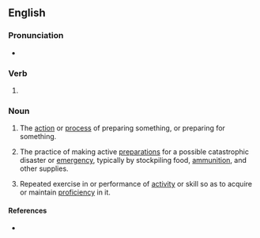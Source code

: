 ==English==

===Pronunciation===
* {{IPA|en|/ˈpɹɛpɪŋ/}}

===Verb===
{{head|en|verb form}}

# {{present participle of|en|prep|nocat=1}}

===Noun===
{{en-noun|-}}

# The [[action]] or [[process]] of preparing something, or preparing for something.
# {{lb|en|North American}} The practice of making active [[preparation]]s for a possible catastrophic disaster or [[emergency]], typically by stockpiling food, [[ammunition]], and other supplies.
# {{rfv-sense|en}} Repeated exercise in or performance of [[activity]] or skill so as to acquire or maintain [[proficiency]] in it.

====References====
* {{R:Lexico}}